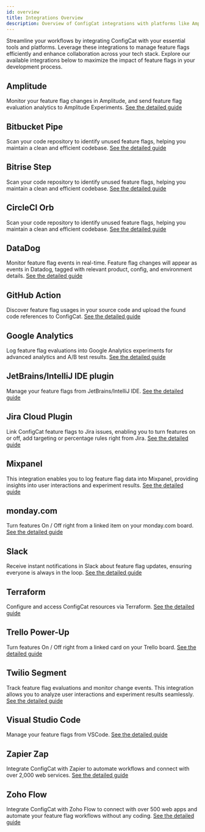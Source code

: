 ```yaml
---
id: overview
title: Integrations Overview
description: Overview of ConfigCat integrations with platforms like Amplitude, GitHub, Slack, and more.
---
```


Streamline your workflows by integrating ConfigCat with your essential tools and platforms. Leverage these integrations to manage feature flags efficiently and enhance collaboration across your tech stack. Explore our available integrations below to maximize the impact of feature flags in your development process.

## Amplitude

Monitor your feature flag changes in Amplitude, and send feature flag evaluation analytics to Amplitude Experiments. 
[See the detailed guide](./amplitude.mdx)

## Bitbucket Pipe

Scan your code repository to identify unused feature flags, helping you maintain a clean and efficient codebase.
[See the detailed guide](./bitbucket.mdx)

## Bitrise Step

Scan your code repository to identify unused feature flags, helping you maintain a clean and efficient codebase.
[See the detailed guide](./bitrise.mdx)

## CircleCI Orb

Scan your code repository to identify unused feature flags, helping you maintain a clean and efficient codebase.
[See the detailed guide](./circleci.mdx)

## DataDog

Monitor feature flag events in real-time. Feature flag changes will appear as events in Datadog, tagged with relevant product, config, and environment details.
[See the detailed guide](./datadog.mdx)

## GitHub Action

Discover feature flag usages in your source code and upload the found code references to ConfigCat.
[See the detailed guide](./github.mdx)

## Google Analytics

Log feature flag evaluations into Google Analytics experiments for advanced analytics and A/B test results.
[See the detailed guide](./google-analytics.mdx)

## JetBrains/IntelliJ IDE plugin

Manage your feature flags from JetBrains/IntelliJ IDE.
[See the detailed guide](./intellij.mdx)

## Jira Cloud Plugin

Link ConfigCat feature flags to Jira issues, enabling you to turn features on or off, add targeting or percentage rules right from Jira.
[See the detailed guide](./jira.mdx)

## Mixpanel

This integration enables you to log feature flag data into Mixpanel, providing insights into user interactions and experiment results.
[See the detailed guide](./mixpanel.mdx)

## monday.com

Turn features On / Off right from a linked item on your monday.com board.
[See the detailed guide](./monday.mdx)

## Slack

Receive instant notifications in Slack about feature flag updates, ensuring everyone is always in the loop. 
[See the detailed guide](./slack.mdx)

## Terraform

Configure and access ConfigCat resources via Terraform.
[See the detailed guide](./terraform.mdx)

## Trello Power-Up

Turn features On / Off right from a linked card on your Trello board.
[See the detailed guide](./trello.mdx)

## Twilio Segment

Track feature flag evaluations and monitor change events. This integration allows you to analyze user interactions and experiment results seamlessly.
[See the detailed guide](./segment.mdx)

## Visual Studio Code

Manage your feature flags from VSCode.
[See the detailed guide](vscode.mdx)

## Zapier Zap

Integrate ConfigCat with Zapier to automate workflows and connect with over 2,000 web services.
[See the detailed guide](./zapier.mdx)

## Zoho Flow

Integrate ConfigCat with Zoho Flow to connect with over 500 web apps and automate your feature flag workflows without any coding. 
[See the detailed guide](./zoho-flow.mdx)